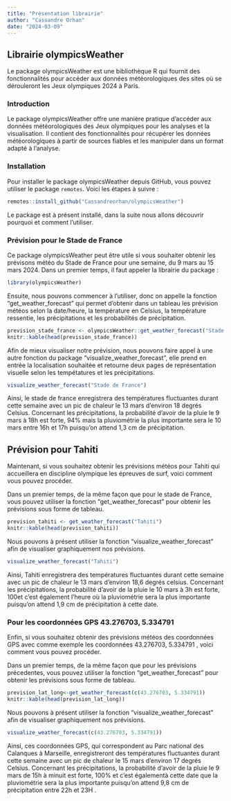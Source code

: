 ```yaml
---
title: "Présentation librairie"
author: "Cassandre Orhan"
date: "2024-03-09"
---
```


## Librairie olympicsWeather

Le package olympicsWeather est une bibliothèque R qui fournit des fonctionnalités pour accéder aux données météorologiques des sites où se dérouleront les Jeux olympiques 2024 à Paris.

### Introduction

Le package olympicsWeather offre une manière pratique d'accéder aux données météorologiques des Jeux olympiques pour les analyses et la visualisation. Il contient des fonctionnalités pour récupérer les données météorologiques à partir de sources fiables et les manipuler dans un format adapté à l'analyse.

### Installation

Pour installer le package olympicsWeather depuis GitHub, vous pouvez utiliser le package `remotes`. Voici les étapes à suivre :

```r
remotes::install_github("Cassandreorhan/olympicsWeather")
```

Le package est à présent installé, dans la suite nous allons découvrir pourquoi et comment l'utiliser.

### Prévision pour le Stade de France

Ce package olympicsWeather peut être utile si vous souhaiter obtenir les prévisons météo du Stade de France pour une semaine, du 9 mars au 15 mars 2024. Dans un premier temps, il faut appeler la librairie du package :

```r
library(olympicsWeather)  
```

Ensuite, nous pouvons commencer à l'utiliser, donc on appelle la fonction "get_weather_forecast" qui permet d'obtenir dans un tableau les prévision météos selon la date/heure, la température en Celsius, la température ressentie, les précipitations et les probabilités de précipitation.

```r
prevision_stade_france <- olympicsWeather::get_weather_forecast("Stade de France")
knitr::kable(head(prevision_stade_france))
```

Afin de mieux visualiser notre prévision, nous pouvons faire appel à une autre fonction du package "visualize_weather_forecast", elle prend en entrée la localisation souhaitée et retourne deux pages de représentation visuelle selon les tempétatures et les précipitations.

```r
visualize_weather_forecast("Stade de France")
```

Ainsi, le stade de france enregistrera des températures fluctuantes durant cette semaine avec un pic de chaleur le 13 mars d'environ 18 degrés Celsius. Concernant les précipitations, la probabilité d'avoir de la pluie le 9 mars à 18h est forte, 94% mais la pluviométrie la plus importante sera le 10 mars entre 16h et 17h puisqu'on attend 1,3 cm de précipitation.

## Prévision pour Tahiti

Maintenant, si vous souhaitez obtenir les prévisions météos pour Tahiti qui accueillera en discipline olympique les épreuves de surf, voici comment vous pouvez procéder.

Dans un premier temps, de la même façon que pour le stade de France, vous pouvez utiliser la fonction "get_weather_forecast" pour obtenir les prévisions sous forme de tableau.

```r
prevision_tahiti <- get_weather_forecast("Tahiti")
knitr::kable(head(prevision_tahiti))
```

Nous pouvons à présent utiliser la fonction "visualize_weather_forecast" afin de visualiser graphiquement nos prévisions.

```r
visualize_weather_forecast("Tahiti")
```

Ainsi, Tahiti enregistrera des températures fluctuantes durant cette semaine avec un pic de chaleur le 13 mars d'environ 18,6 degrés celsius. Concernant les précipitations, la probabilité d'avoir de la pluie le 10 mars à 3h est forte, 100et c'est également l'heure où la pluviométrie sera la plus importante puisqu'on attend 1,9 cm de précipitation à cette date.

### Pour les coordonnées GPS 43.276703, 5.334791

Enfin, si vous souhaitez obtenir des prévisions météos des coordonnées GPS avec comme exemple les coordonnées 43.276703, 5.334791 , voici comment vous pouvez procéder.

Dans un premier temps, de la même façon que pour les prévisions précedentes, vous pouvez utiliser la fonction "get_weather_forecast" pour obtenir les prévisions sous forme de tableau.

```r
prevision_lat_long<-get_weather_forecast(c(43.276703, 5.334791))
knitr::kable(head(prevision_lat_long))
```

Nous pouvons à présent utiliser la fonction "visualize_weather_forecast" afin de visualiser graphiquement nos prévisions.

```r
visualize_weather_forecast(c(43.276703, 5.334791))
```

Ainsi, ces coordonnées GPS, qui correspondent au Parc national des Calanques à Marseille, enregistreront des températures fluctuantes durant cette semaine avec un pic de chaleur le 15 mars d'environ 17 degrés Celsius. Concernant les précipitations, la probabilité d'avoir de la pluie le 9 mars de 15h à minuit est forte, 100% et c'est égalementà cette date que la pluviométrie sera la plus importante puisqu'on attend 9,8 cm de précipitation entre 22h et 23H .
